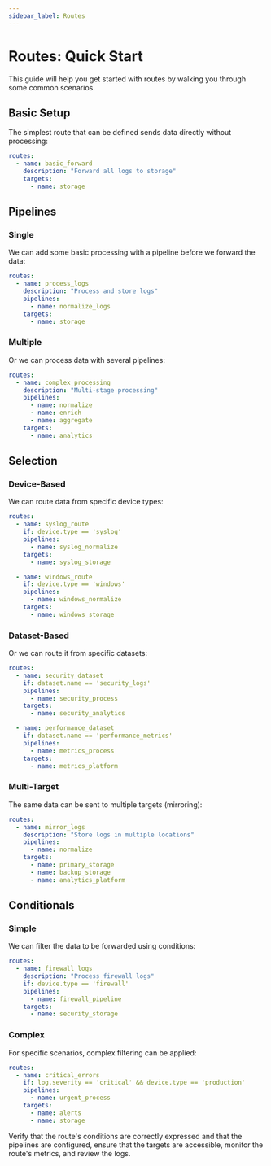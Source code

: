 ```yaml
---
sidebar_label: Routes
---
```


# Routes: Quick Start

This guide will help you get started with routes by walking you through some common scenarios.

## Basic Setup

The simplest route that can be defined sends data directly without processing:

```yaml
routes:
  - name: basic_forward
    description: "Forward all logs to storage"
    targets:
      - name: storage
```

## Pipelines

### Single

We can add some basic processing with a pipeline before we forward the data:

```yaml
routes:
  - name: process_logs
    description: "Process and store logs"
    pipelines:
      - name: normalize_logs
    targets:
      - name: storage
```

### Multiple

Or we can process data with several pipelines:

```yaml
routes:
  - name: complex_processing
    description: "Multi-stage processing"
    pipelines:
      - name: normalize
      - name: enrich
      - name: aggregate
    targets:
      - name: analytics
```

## Selection

### Device-Based

We can route data from specific device types:

```yaml
routes:
  - name: syslog_route
    if: device.type == 'syslog'
    pipelines:
      - name: syslog_normalize
    targets:
      - name: syslog_storage

  - name: windows_route
    if: device.type == 'windows'
    pipelines:
      - name: windows_normalize
    targets:
      - name: windows_storage
```

### Dataset-Based

Or we can route it from specific datasets:

```yaml
routes:
  - name: security_dataset
    if: dataset.name == 'security_logs'
    pipelines:
      - name: security_process
    targets:
      - name: security_analytics

  - name: performance_dataset
    if: dataset.name == 'performance_metrics'
    pipelines:
      - name: metrics_process
    targets:
      - name: metrics_platform
```

### Multi-Target

The same data can be sent to multiple targets (mirroring):

```yaml
routes:
  - name: mirror_logs
    description: "Store logs in multiple locations"
    pipelines:
      - name: normalize
    targets:
      - name: primary_storage
      - name: backup_storage
      - name: analytics_platform
```

## Conditionals

### Simple

We can filter the data to be forwarded using conditions:

```yaml
routes:
  - name: firewall_logs
    description: "Process firewall logs"
    if: device.type == 'firewall'
    pipelines:
      - name: firewall_pipeline
    targets:
      - name: security_storage
```

### Complex

For specific scenarios, complex filtering can be applied:

```yaml
routes:
  - name: critical_errors
    if: log.severity == 'critical' && device.type == 'production'
    pipelines:
      - name: urgent_process
    targets:
      - name: alerts
      - name: storage
```

Verify that the route's conditions are correctly expressed and that the pipelines are configured, ensure that the targets are accessible, monitor the route's metrics, and review the logs.
